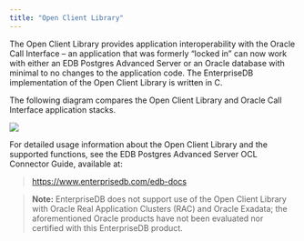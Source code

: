 ```yaml
---
title: "Open Client Library"
---
```


<div id="open_client_library" class="registered_link"></div>


The Open Client Library provides application interoperability with the Oracle Call Interface – an application that was formerly “locked in” can now work with either an EDB Postgres Advanced Server or an Oracle database with minimal to no changes to the application code. The EnterpriseDB implementation of the Open Client Library is written in C.

The following diagram compares the Open Client Library and Oracle Call Interface application stacks.

![](images/open_client_library.png)

For detailed usage information about the Open Client Library and the supported functions, see the EDB Postgres Advanced Server OCL Connector Guide, available at:

> <https://www.enterprisedb.com/edb-docs>

> **Note:** EnterpriseDB does not support use of the Open Client Library with Oracle Real Application Clusters (RAC) and Oracle Exadata; the aforementioned Oracle products have not been evaluated nor certified with this EnterpriseDB product.

